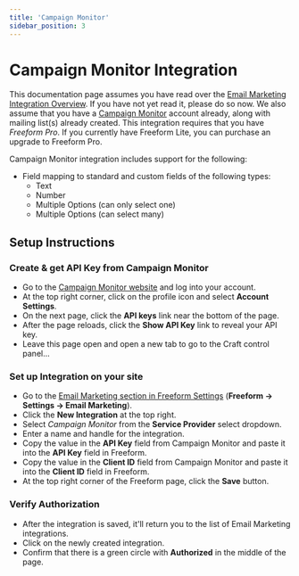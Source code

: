 ```yaml
---
title: 'Campaign Monitor'
sidebar_position: 3
---
```



# Campaign Monitor Integration

This documentation page assumes you have read over the [Email Marketing Integration Overview](./index.mdx#email-marketing). If you have not yet read it, please do so now. We also assume that you have a [Campaign Monitor](http://campaignmonitor.com) account already, along with mailing list(s) already created. This integration requires that you have _Freeform Pro_. If you currently have Freeform Lite, you can purchase an upgrade to Freeform Pro.

Campaign Monitor integration includes support for the following:

- Field mapping to standard and custom fields of the following types:
  - Text
  - Number
  - Multiple Options (can only select one)
  - Multiple Options (can select many)

## Setup Instructions

<VerticalStepWrapper>

<StepMarkdown>

### Create & get API Key from Campaign Monitor

- Go to the [Campaign Monitor website](https://campaignmonitor.com) and log into your account.
- At the top right corner, click on the profile icon and select **Account Settings**.
- On the next page, click the **API keys** link near the bottom of the page.
- After the page reloads, click the **Show API Key** link to reveal your API key.
- Leave this page open and open a new tab to go to the Craft control panel...

</StepMarkdown>

<StepMarkdown>

### Set up Integration on your site

- Go to the [Email Marketing section in Freeform Settings](../configuration/settings/#email-marketing) (**Freeform → Settings → Email Marketing**).
- Click the **New Integration** at the top right.
- Select _Campaign Monitor_ from the **Service Provider** select dropdown.
- Enter a name and handle for the integration.
- Copy the value in the **API Key** field from Campaign Monitor and paste it into the **API Key** field in Freeform.
- Copy the value in the **Client ID** field from Campaign Monitor and paste it into the **Client ID** field in Freeform.
- At the top right corner of the Freeform page, click the **Save** button.

</StepMarkdown>

<StepMarkdown>

### Verify Authorization

- After the integration is saved, it'll return you to the list of Email Marketing integrations.
- Click on the newly created integration.
- Confirm that there is a green circle with **Authorized** in the middle of the page.

</StepMarkdown>

</VerticalStepWrapper>
